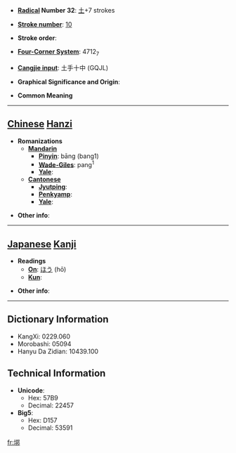 * '''[[Wiktionary:Chinese radical index| Radical]] Number 32''': [[Wiktionary:Chinese radical index 土|土]]+7 strokes

* '''[[Wiktionary:Chinese total strokes index|Stroke number]]''': [[Wiktionary:Chinese total strokes index 10|10]]

* '''Stroke order''': 

* '''[[Wiktionary:Chinese four corner index|Four-Corner System]]''': 4712<sub>7</sub>

* '''[[Wiktionary:Chinese Cangjie index|Cangjie input]]''': 土手十中 (GQJL)

* '''Graphical Significance and Origin''': 

* '''Common Meaning'''

----

== [[Chinese]] [[Hanzi]] ==

* '''Romanizations'''
** '''[[Mandarin]]'''
*** '''[[Pinyin]]''': bāng (bang1)
*** '''[[Wade-Giles]]''': pang<sup>1</sup>
*** '''[[Yale]]''': 
** '''[[Cantonese]]'''
*** '''[[Jyutping]]''':
*** '''[[Penkyamp]]''': 
*** '''[[Yale]]''': 

* '''Other info''': 

----

== [[Japanese]] [[Kanji]] ==

* '''Readings'''
** '''[[On]]''': [[ほう]] (hō)
** '''[[Kun]]''': 

* '''Other info''':  

----

== Dictionary Information ==

* KangXi: 0229.060
* Morobashi: 05094
* Hanyu Da Zidian: 10439.100

== Technical Information ==

* '''Unicode''':
** Hex: 57B9
** Decimal: 22457
* '''Big5''':
** Hex: D157
** Decimal: 53591

[[fr:垹]]